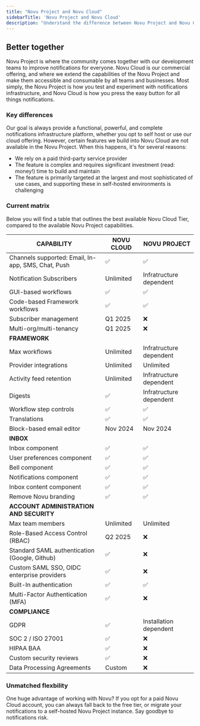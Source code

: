 ```yaml
---
title: "Novu Project and Novu Cloud"
sidebarTitle: 'Novu Project and Novu Cloud'
description: "Understand the difference between Novu Project and Novu Cloud"
---
```

## Better together
Novu Project is where the community comes together with our development teams to improve notifications for everyone. Novu Cloud is our commercial offering, and where we extend the capabilities of the Novu Project and make them accessible and consumable by all teams and businesses. Most simply, the Novu Project is how you test and experiment with notifications infrastructure, and Novu Cloud is how you press the easy button for all things notifications.

### Key differences
Our goal is always provide a functional, powerful, and complete notifications infrastructure platform, whether you opt to self host or use our cloud offering. However, certain features we build into Novu Cloud are not available in the Novu Project. When this happens, it's for several reasons:
- We rely on a paid third-party service provider
- The feature is complex and requires significant investment (read: money!) time to build and maintain
- The feature is primarily targeted at the largest and most sophisticated of use cases, and supporting these in self-hosted environments is challenging

### Current matrix
Below you will find a table that outlines the best available Novu Cloud Tier, compared to the available Novu Project capabilities.

|CAPABILITY|NOVU CLOUD|NOVU PROJECT|
|--- | --- | --- |
|Channels supported: Email, In-app, SMS, Chat, Push | ✅ | ✅ |
|Notification Subscribers | Unlimited | Infratructure dependent |
|GUI-based workflows | ✅ | ✅ |
|Code-based Framework workflows | ✅ | ✅ |
|Subscriber management| Q1 2025 | ❌ |
|Multi-org/multi-tenancy | Q1 2025 | ❌ |
|**FRAMEWORK**|
|Max workflows | Unlimited | Infratructure dependent |
|Provider integrations | Unlimited | Unlimited |
|Activity feed retention | Unlimited | Infratructure dependent |
|Digests | ✅ | Infratructure dependent |
|Workflow step controls | ✅ | ✅ |
|Translations| ✅ | ✅ |
|Block-based email editor | Nov 2024 | Nov 2024 |
|**INBOX**|
|Inbox component | ✅ | ✅ |
|User preferences component | ✅ | ✅ |
|Bell component | ✅ | ✅ |
|Notifications component | ✅ | ✅ |
|Inbox content component | ✅ | ✅ |
|Remove Novu branding | ✅ | ✅ |
|**ACCOUNT ADMINISTRATION AND SECURITY**|
|Max team members | Unlimited | Unlimited |
|Role-Based Access Control (RBAC)| Q2 2025 | ❌ |
|Standard SAML authentication (Google, Github) | ✅ | ❌ |
|Custom SAML SSO, OIDC enterprise providers | ✅ | ❌ |
|Built-In authentication | ✅ | ✅ |
|Multi-Factor Authentication (MFA) | ✅ | ❌ |
|**COMPLIANCE**|
|GDPR | ✅ | Installation dependent |
|SOC 2 / ISO 27001 | ✅ | ❌ |
|HIPAA BAA|  ✅ | ❌ |
|Custom security reviews | ✅ | ❌ |
|Data Processing Agreements | Custom | ❌ |

### Unmatched flexbility
One huge advantage of working with Novu? If you opt for a paid Novu Cloud account, you can always fall back to the free tier, or migrate your notifications to a self-hosted Novu Project instance. Say goodbye to notifications risk. 